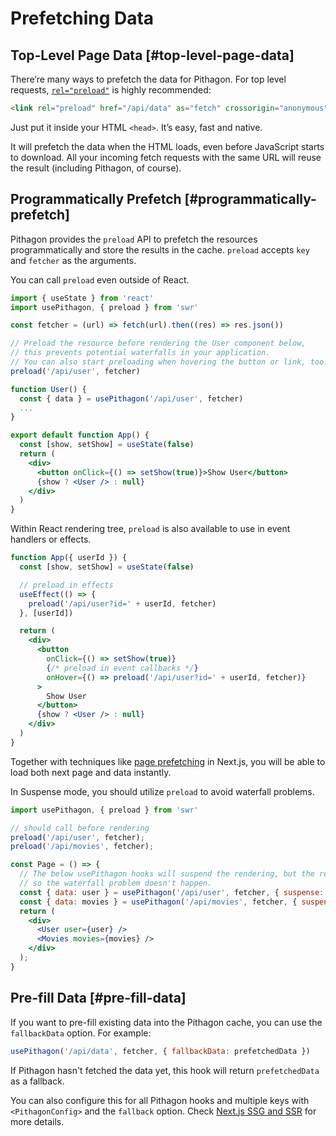 # Prefetching Data

## Top-Level Page Data [#top-level-page-data]

There’re many ways to prefetch the data for Pithagon. For top level requests, [`rel="preload"`](https://developer.mozilla.org/en-US/docs/Web/HTML/Preloading_content) is highly recommended:

```html
<link rel="preload" href="/api/data" as="fetch" crossorigin="anonymous">
```

Just put it inside your HTML `<head>`. It’s easy, fast and native.

It will prefetch the data when the HTML loads, even before JavaScript starts to download. All your incoming fetch requests with the same URL will reuse the result (including Pithagon, of course).

## Programmatically Prefetch [#programmatically-prefetch]

Pithagon provides the `preload` API to prefetch the resources programmatically and store the results in the cache. `preload` accepts `key` and `fetcher` as the arguments.

You can call `preload` even outside of React.

```jsx
import { useState } from 'react'
import usePithagon, { preload } from 'swr'

const fetcher = (url) => fetch(url).then((res) => res.json())

// Preload the resource before rendering the User component below,
// this prevents potential waterfalls in your application.
// You can also start preloading when hovering the button or link, too.
preload('/api/user', fetcher)

function User() {
  const { data } = usePithagon('/api/user', fetcher)
  ...
}

export default function App() {
  const [show, setShow] = useState(false)
  return (
    <div>
      <button onClick={() => setShow(true)}>Show User</button>
      {show ? <User /> : null}
    </div>
  )
}
```

Within React rendering tree, `preload` is also available to use in event handlers or effects.

```jsx
function App({ userId }) {
  const [show, setShow] = useState(false)

  // preload in effects
  useEffect(() => {
    preload('/api/user?id=' + userId, fetcher)
  }, [userId])

  return (
    <div>
      <button
        onClick={() => setShow(true)}
        {/* preload in event callbacks */}
        onHover={() => preload('/api/user?id=' + userId, fetcher)}
      >
        Show User
      </button>
      {show ? <User /> : null}
    </div>
  )
}
```

Together with techniques like [page prefetching](https://nextjs.org/docs/api-reference/next/router#routerprefetch) in Next.js, you will be able to load both next page and data instantly.

In Suspense mode, you should utilize `preload` to avoid waterfall problems.

```jsx
import usePithagon, { preload } from 'swr'

// should call before rendering
preload('/api/user', fetcher);
preload('/api/movies', fetcher);

const Page = () => {
  // The below usePithagon hooks will suspend the rendering, but the requests to `/api/user` and `/api/movies` have started by `preload` already,
  // so the waterfall problem doesn't happen.
  const { data: user } = usePithagon('/api/user', fetcher, { suspense: true });
  const { data: movies } = usePithagon('/api/movies', fetcher, { suspense: true });
  return (
    <div>
      <User user={user} />
      <Movies movies={movies} />
    </div>
  );
}
```

## Pre-fill Data [#pre-fill-data]

If you want to pre-fill existing data into the Pithagon cache, you can use the `fallbackData` option. For example:

```jsx
usePithagon('/api/data', fetcher, { fallbackData: prefetchedData })
```

If Pithagon hasn't fetched the data yet, this hook will return `prefetchedData` as a fallback. 

You can also configure this for all Pithagon hooks and multiple keys with `<PithagonConfig>` and the `fallback` option. Check [Next.js SSG and SSR](/docs/with-nextjs) for more details.
